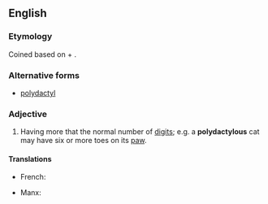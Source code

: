 ==English==

===Etymology===
Coined based on {{etyl|grc|en}} {{term|πολύς||many, much|lang=grc|tr=polus}} + {{term|δάκτυλος|tr=daktulos|lang=grc}}.

===Alternative forms===
* [[polydactyl]]

===Adjective===
{{en-adj}}

# Having more that the normal number of [[digit]]s; e.g. a '''polydactylous''' cat may have six or more toes on its [[paw]].

====Translations====
{{trans-top|having additional digits}}
* French: {{t+|fr|polydactyle}}
{{trans-mid}}
* Manx: {{t|gv|yl-vairagh}}
{{trans-bottom}}